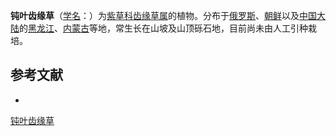 {{Speciesbox
| name = 钝叶齿缘草
| status = 
| status_system = 
| image =
| genus = Eritrichium
| species = incanum
| authority = (Turcz.) A. DC.
}}

'''钝叶齿缘草'''（[[学名|学名]]：{{lang|la|''Eritrichium incanum''}}）为[[紫草科|紫草科]][[齿缘草属|齿缘草属]]的植物。分布于[[俄罗斯|俄罗斯]]、[[朝鲜|朝鲜]]以及[[中国大陆|中国大陆]]的[[黑龙江|黑龙江]]、[[内蒙古|内蒙古]]等地，常生长在山坡及山顶砾石地，目前尚未由人工引种栽培。

== 参考文献 ==
<div class="references-small">
* {{cite web| url =http://www.bioinfo.cn/db05/KmzwSpecies.php?action=view&id=1985| title =钝叶齿缘草| work =《中国高等植物数据库全库》| publisher =中国科学院微生物研究所| author =昆明植物研究所| accessdate =2009-02-22}}{{dead link|date=2018年4月 |bot=InternetArchiveBot |fix-attempted=yes }}
</div>
{{Taxonbar|from=Q15225773}}

[[Category:山琉璃草属|钝叶齿缘草]]


{{植物小作品}}